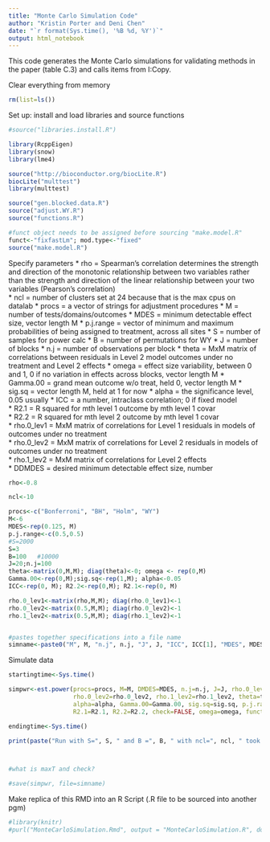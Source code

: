 ```yaml
---
title: "Monte Carlo Simulation Code"
author: "Kristin Porter and Deni Chen"
date: "`r format(Sys.time(), '%B %d, %Y')`"
output: html_notebook
---
```


This code generates the Monte Carlo simulations for validating methods in the paper (table C.3) and calls items from I:\Multiplicity\Archive\Domino Copy\ECmethods\R.


Clear everything from memory
```r
rm(list=ls())
```

Set up: install and load libraries and source functions
```r
#source("libraries.install.R")

library(RcppEigen)
library(snow)
library(lme4)

source("http://bioconductor.org/biocLite.R")
biocLite("multtest")
library(multtest)

source("gen.blocked.data.R")
source("adjust.WY.R")
source("functions.R")

#funct object needs to be assigned before sourcing "make.model.R"
funct<-"fixfastLm"; mod.type<-"fixed"
source("make.model.R")
```


Specify parameters
* rho         = Spearman's correlation determines the strength and direction of the monotonic relationship between two variables rather than the                 strength and direction of the linear relationship between your two variables (Pearson's correlation)    
* ncl         = number of clusters set at 24 because that is the max cpus on datalab
* procs       = a vector of strings for adjustment procedures
* M           = number of tests/domains/outcomes
* MDES        = minimum detectable effect size, vector length M 
* p.j.range   = vector of minimum and maximum probabilities of being assigned to treatment, across all sites
* S           = number of samples for power calc
* B           = number of permutations for WY
* J           = number of blocks
* n.j         = number of observations per block 
* theta       = MxM matrix of correlations between residuals in Level 2 model outcomes under no treatment and Level 2 effects 
* omega       = effect size variability, between 0 and 1, 0 if no variation in effects across blocks, vector length M
* Gamma.00    = grand mean outcome w/o treat, held 0, vector length M 
* sig.sq      = vector length M, held at 1 for now
* alpha       = the significance level, 0.05 usually 
* ICC         = a number, intraclass correlation; 0 if fixed model  
* R2.1        = R squared for mth level 1 outcome by mth level 1 covar          
* R2.2        = R squared for mth level 2 outcome by mth level 1 covar          
* rho.0_lev1  = MxM matrix of correlations for Level 1 residuals in models of outcomes under no treatment                   
* rho.0_lev2  = MxM matrix of correlations for Level 2 residuals in models of outcomes under no treatment                   
* rho.1_lev2  = MxM matrix of correlations for Level 2 effects        
* DDMDES      = desired minimum detectable effect size, number 



```r
rho<-0.8

ncl<-10

procs<-c("Bonferroni", "BH", "Holm", "WY") 
M<-6
MDES<-rep(0.125, M)
p.j.range<-c(0.5,0.5)
#S=2000
S=3
B=100   #10000
J=20;n.j=100
theta<-matrix(0,M,M); diag(theta)<-0; omega <- rep(0,M)
Gamma.00<-rep(0,M);sig.sq<-rep(1,M); alpha<-0.05
ICC<-rep(0, M); R2.2<-rep(0,M); R2.1<-rep(0, M)

rho.0_lev1<-matrix(rho,M,M); diag(rho.0_lev1)<-1 
rho.0_lev2<-matrix(0.5,M,M); diag(rho.0_lev2)<-1
rho.1_lev2<-matrix(0.5,M,M); diag(rho.1_lev2)<-1


#pastes together specifications into a file name
simname<-paste0("M", M, "n.j", n.j, "J", J, "ICC", ICC[1], "MDES", MDES[1], "rho", rho, "_S", S, "B", B, "_R2.1", R2.1[1],"_R2.2",R2.2[1], mod.type, "_sim.Rda")
```

Simulate data
```r
startingtime<-Sys.time()

simpwr<-est.power(procs=procs, M=M, DMDES=MDES, n.j=n.j, J=J, rho.0_lev1=rho.0_lev1, 
                  rho.0_lev2=rho.0_lev2, rho.1_lev2=rho.1_lev2, theta=theta, ICC=ICC, 
                  alpha=alpha, Gamma.00=Gamma.00, sig.sq=sig.sq, p.j.range=p.j.range, 
                  R2.1=R2.1, R2.2=R2.2, check=FALSE, omega=omega, funct=mod.type, S=S, ncl=ncl, B=B,maxT=FALSE)     

endingtime<-Sys.time()

print(paste("Run with S=", S, " and B =", B, " with ncl=", ncl, " took ", endingtime-startingtime, " seconds. Ended at ", Sys.time()))



#what is maxT and check?

#save(simpwr, file=simname)
```


Make replica of this RMD into an R Script (.R file to be sourced into another pgm)
```r
#library(knitr)
#purl("MonteCarloSimulation.Rmd", output = "MonteCarloSimulation.R", documentation = 2)
```
